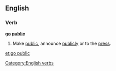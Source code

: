 ==English==

===Verb===
'''[[go]] [[public]]'''

# {{idiomatic|intransitive}} Make [[public]], announce [[publicly]] or to the [[press]].

[[Category:English verbs]]

[[et:go public]]